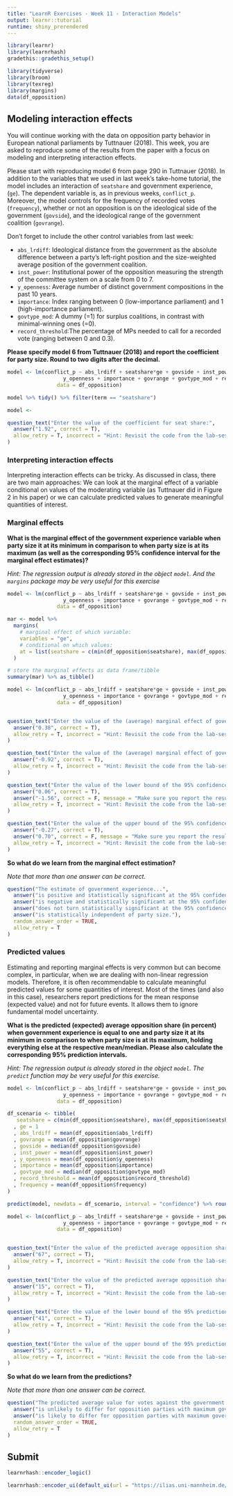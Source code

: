```yaml
---
title: "LearnR Exercises - Week 11 - Interaction Models"
output: learnr::tutorial
runtime: shiny_prerendered
---
```


```r
library(learnr)
library(learnrhash)
gradethis::gradethis_setup()

library(tidyverse)
library(broom)
library(texreg)
library(margins)
data(df_opposition) 
```

## Modeling interaction effects

You will continue working with the data on opposition party behavior in European national parliaments by Tuttnauer (2018). This week, you are asked to reproduce some of the results from the paper with a focus on modeling and interpreting interaction effects. 

Please start with reproducing model 6 from page 290 in Tuttnauer (2018). In addition to the variables that we used in last week's take-home tutorial, the model includes an interaction of `seatshare` and government experience, (`ge`). The dependent variable is, as in previous weeks, `conflict_p`. Moreover, the model controls for the frequency of recorded votes (`frequency`), whether or not an opposition is on the ideological side of the government (`govside`), and the ideological range of the government coalition (`govrange`). 

Don't forget to include the other control variables from last week:


* `abs_lrdiff`: Ideological distance from the government as the absolute difference between a party's left-right position and the size-weighted average position of the government coalition.
* `inst_power`:  Institutional power of the opposition measuring the strength of the committee system on a scale from 0 to 7.
* `y_openness`: Average number of distinct government compositions in the past 10 years.
* `importance`: Index ranging between 0 (low-importance parliament) and 1 (high-importance parliament).
* `govtype_mod`: A dummy (=1) for surplus coalitions, in contrast with minimal-winning ones (=0).
* `record_threshold`:The percentage of MPs needed to call for a recorded vote (ranging between 0 and 0.3).

**Please specify model 6 from Tuttnauer (2018) and report the coefficient for party size. Round to two digits after the decimal.**

```r
model <- lm(conflict_p ~ abs_lrdiff + seatshare*ge + govside + inst_power + 
                  y_openness + importance + govrange + govtype_mod + record_threshold + frequency,
                data = df_opposition)

model %>% tidy() %>% filter(term == "seatshare")
```

```r
model <- 
```

```r
question_text("Enter the value of the coefficient for seat share:",
  answer("1.92", correct = T),
  allow_retry = T, incorrect = "Hint: Revisit the code from the lab-session. For example, the tidy function may be helpful to get the estimate. Also make sure that you included all variables in the model."
)
```

### Interpreting interaction effects

Interpreting interaction effects can be tricky. As discussed in class, there are two main approaches: We can look at the marginal effect of a variable conditional on values of the moderating variable (as Tuttnauer did in Figure 2 in his paper) or we can calculate predicted values to generate meaningful quantities of interest. 

### Marginal effects

**What is the marginal effect of the government experience variable when party size it at its minimum in comparison to when  party size is at its maximum (as well as the corresponding 95% confidence interval for the marginal effect estimates)?**

*Hint: The regression output is already stored in the object `model`. And the `margins` package may be very useful for this exercise*

```r
model <- lm(conflict_p ~ abs_lrdiff + seatshare*ge + govside + inst_power + 
                  y_openness + importance + govrange + govtype_mod + record_threshold + frequency,
                data = df_opposition)

mar <- model %>%
  margins(
    # marginal effect of which variable:
    variables = "ge",
    # conditional on which values:
    at = list(seatshare = c(min(df_opposition$seatshare), max(df_opposition$seatshare)))
  ) 

# store the marginal effects as data frame/tibble
summary(mar) %>% as_tibble() 

```

```r
model <- lm(conflict_p ~ abs_lrdiff + seatshare*ge + govside + inst_power + 
                  y_openness + importance + govrange + govtype_mod + record_threshold + frequency,
                data = df_opposition)
```


```r

```


```r
question_text("Enter the value of the (average) marginal effect of government experience when party size is at its minimum here (rounded to two digits after the decimal):",
  answer("0.38", correct = T),
  allow_retry = T, incorrect = "Hint: Revisit the code from the lab-session, in particular, the margins() function."
)
```

```r
question_text("Enter the value of the (average) marginal effect of government experience when party size is at its maximum here (rounded to two digits after the decimal):",
  answer("-0.92", correct = T),
  allow_retry = T, incorrect = "Hint: Revisit the code from the lab-session, in particular, the margins() function."
)
```

```r
question_text("Enter the value of the lower bound of the 95% confidence interval of the marginal effect of government experience when party size is at its minimum (rounded to two digits after the decimal):",
  answer("0.06", correct = T),
  answer("-1.56", correct = F, message = "Make sure you report the result for the marginal effect when seat share is at its minimum."),
  allow_retry = T, incorrect = "Hint: Revisit the code from the lab-session, in particular, the margins() function."
)
```

```r
question_text("Enter the value of the upper bound of the 95% confidence interval of the marginal effect of government experience when party size is at its maximum (rounded to two digits after the decimal):",
  answer("-0.27", correct = T),
  answer("0.70", correct = F, message = "Make sure you report the result for the marginal effect when seat share is at its maximum."),
  allow_retry = T, incorrect = "Hint: Revisit the code from the lab-session, in particular, the margins() function."
)
```

**So what do we learn from the marginal effect estimation?**

*Note that more than one answer can be correct.*

```r
question("The estimate of government experience...",
  answer("is positive and statistically significant at the 95% confidence level when party size is at its minimum.", correct = T),
  answer("is negative and statistically significant at the 95% confidence level when party size is at its maximum.", correct = T),
  answer("does not turn statistically significant at the 95% confidence level."),
  answer("is statistically independent of party size."),
  random_answer_order = TRUE,
  allow_retry = T
)
```

### Predicted values

Estimating and reporting marginal effects is very common but can become complex, in particular, when we are dealing with non-linear regression models. Therefore, it is often recommendable to calculate meaningful predicted values for some quantities of interest. Most of the times (and also in this case), researchers report predictions for the mean response (expected value) and not for future events. It allows them to ignore fundamental model uncertainty.

**What is the predicted (expected) average opposition share (in percent) when government experience is equal to one and party size it at its minimum in comparison to when party size is at its maximum, holding everything else at the respective mean/median. Please also calculate the corresponding 95% prediction intervals.**

*Hint: The regression output is already stored in the object `model`. The `predict` function may be very useful for this exercise.*

```r
model <- lm(conflict_p ~ abs_lrdiff + seatshare*ge + govside + inst_power + 
                  y_openness + importance + govrange + govtype_mod + record_threshold + frequency,
                data = df_opposition)

df_scenario <- tibble(
   seatshare = c(min(df_opposition$seatshare), max(df_opposition$seatshare))
  , ge = 1
  , abs_lrdiff = mean(df_opposition$abs_lrdiff)
  , govrange = mean(df_opposition$govrange)
  , govside = median(df_opposition$govside)
  , inst_power = mean(df_opposition$inst_power)
  , y_openness = mean(df_opposition$y_openness)
  , importance = mean(df_opposition$importance)
  , govtype_mod = median(df_opposition$govtype_mod)
  , record_threshold = mean(df_opposition$record_threshold)
  , frequency = mean(df_opposition$frequency)
)

predict(model, newdata = df_scenario, interval = "confidence") %>% round(2)*100

```

```r
model <- lm(conflict_p ~ abs_lrdiff + seatshare*ge + govside + inst_power + 
                  y_openness + importance + govrange + govtype_mod + record_threshold + frequency,
                data = df_opposition)
```

```r

```


```r
question_text("Enter the value of the predicted average opposition share  (in percent) when government experience is equal to one and party size is at its minimum (rounded to two meaningful digits):",
  answer("67", correct = T),
  allow_retry = T, incorrect = "Hint: Revisit the code from the lab-session, in particular, the predict() function."
)
```

```r
question_text("Enter the value of the predicted average opposition share (in percent)  when government experience is equal to one and party size is at its maximum (rounded to two meaningful digits):",
  answer("15", correct = T),
  allow_retry = T, incorrect = "Hint: Revisit the code from the lab-session, in particular, the predict() function."
)
```

```r
question_text("Enter the value of the lower bound of the 95% prediction interval(in percent) when government experience is equal to one and party size is at its minimum (rounded to two meaningful digits):",
  answer("41", correct = T),
  allow_retry = T, incorrect = "Hint: Revisit the code from the lab-session, in particular, the predict() function."
)
```

```r
question_text("Enter the value of the upper bound of the 95% prediction interval (in percent) when government experience is equal to one and party size is at its maximum (rounded to two meaningful digits):",
  answer("55", correct = T),
  allow_retry = T, incorrect = "Hint: Revisit the code from the lab-session, in particular, the margins() function."
)
```

**So what do we learn from the predictions?**

*Note that more than one answer can be correct.*

```r
question("The predicted average value for votes against the government (in percent)...",
  answer("is unlikely to differ for opposition parties with maximum government experience conditional on their party size.", correct = T),
  answer("is likely to differ for opposition parties with maximum government experience conditional on their party size.", correct = F),
  random_answer_order = TRUE,
  allow_retry = T
)
```

## Submit

```r
learnrhash::encoder_logic()
```

```r
learnrhash::encoder_ui(default_ui(url = "https://ilias.uni-mannheim.de/ilias.php?baseClass=ilObjSurveyGUI&ref_id=1096025&cmd=infoScreen"))
```


